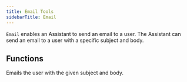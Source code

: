 ```yaml
---
title: Email Tools
sidebarTitle: Email
---
```


`Email` enables an Assistant to send an email to a user. The Assistant can send an email to a user with a specific subject and body.    

## Functions

<ResponseField name="email_user">
  Emails the user with the given subject and body.
</ResponseField>

<Snippet file="message-us-discord.mdx" />
